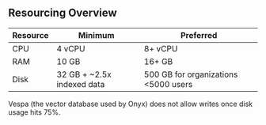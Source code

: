 ## Resourcing Overview

| Resource | Minimum | Preferred |
| --- | --- | --- |
| CPU | 4 vCPU | 8+ vCPU |
| RAM | 10 GB | 16+ GB |
| Disk | 32 GB + ~2.5x indexed data | 500 GB for organizations \<5000 users |

<Warning>
  Vespa (the vector database used by Onyx) does not allow writes once disk usage hits 75%.
</Warning>
